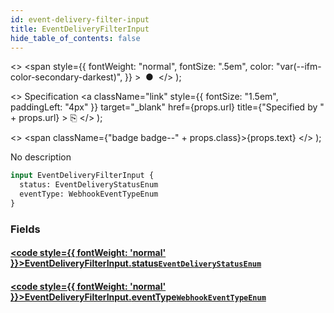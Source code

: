 ```yaml
---
id: event-delivery-filter-input
title: EventDeliveryFilterInput
hide_table_of_contents: false
---
```


  <>
    <span
      style={{
        fontWeight: "normal",
        fontSize: ".5em",
        color: "var(--ifm-color-secondary-darkest)",
      }}
    >
      &nbsp;●&nbsp;
    </span>
  </>
);

  <>
    Specification
    <a
      className="link"
      style={{ fontSize: "1.5em", paddingLeft: "4px" }}
      target="\_blank"
      href={props.url}
      title={"Specified by " + props.url}
    >
      ⎘
    </a>
  </>
);

  <>
    <span className={"badge badge--" + props.class}>{props.text}</span>
  </>
);

No description

```graphql
input EventDeliveryFilterInput {
  status: EventDeliveryStatusEnum
  eventType: WebhookEventTypeEnum
}
```

### Fields

#### [<code style={{ fontWeight: 'normal' }}>EventDeliveryFilterInput.<b>status</b></code>](#)<Bullet />[`EventDeliveryStatusEnum`](../../../api-reference/webhooks/enums/event-delivery-status-enum) <Badge class="secondary" text="enum"/> <Badge class="secondary" text="webhooks"/>

>

#### [<code style={{ fontWeight: 'normal' }}>EventDeliveryFilterInput.<b>eventType</b></code>](#)<Bullet />[`WebhookEventTypeEnum`](../../../api-reference/webhooks/enums/webhook-event-type-enum) <Badge class="secondary" text="enum"/> <Badge class="secondary" text="webhooks"/>

>
